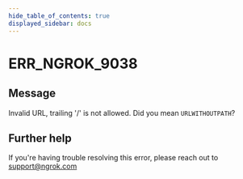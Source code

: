 ```yaml
---
hide_table_of_contents: true
displayed_sidebar: docs
---
```



# ERR_NGROK_9038

## Message

Invalid URL, trailing '/' is not allowed. Did you mean `URLWITHOUTPATH`?

<ErrorDetails error="err_ngrok_9038" />

## Further help

If you're having trouble resolving this error, please reach out to [support@ngrok.com](mailto:support@ngrok.com?subject=Help%20with%20ERR_NGROK_9038)
